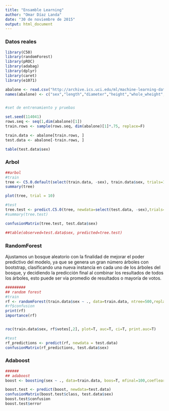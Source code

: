 ```yaml
---
title: "Ensamble Learning"
author: "Omar Díaz Landa"
date: "30 de noviembre de 2015"
output: html_document
---
```


### Datos reales 

```r
library(C50)
library(randomForest)
library(pROC)
library(adabag)
library(dplyr)
library(caret)
library(e1071)

abalone <- read.csv("http://archive.ics.uci.edu/ml/machine-learning-databases/abalone/abalone.data",header=F)
names(abalone) <- c("sex","length","diameter","height","whole_wheight","shucked_weight","viscera_weight","shell_weight","rings")


#set de entrenamiento y pruebas

set.seed(114041)
rows.seq <- seq(1,dim(abalone)[1])
train.rows <- sample(rows.seq, dim(abalone)[1]*.75, replace=F)

train.data <- abalone[train.rows, ]
test.data <- abalone[-train.rows, ]

table(test.data$sex)
```

### Arbol

```r
##arbol
#train
tree <- C5.0.default(select(train.data, -sex), train.data$sex, trials=10,type="prob")
summary(tree)

plot(tree, trial = 10)

#test
tree.test <- predict.C5.0(tree, newdata=select(test.data, -sex),trials=10)
#summary(tree.test)

confusionMatrix(tree.test, test.data$sex)

##table(observed=test.data$sex, predicted=tree.test)
```


### RandomForest
Ajustamos un bosque aleatorio con la finalidad de mejorar el poder predictivo del modelo, ya que se genera un gran número árboles con bootstrap, clasificando una nueva instancia en cada uno de los árboles del bosque, y decidiendo la predicción final al combinar los resultados de todos los árboles, esto puede ser via promedio de resultados o mayoría de votos.


```r
#########
## random forest
#train
rf <- randomForest(train.data$sex ~ ., data=train.data, ntree=500,replace=T, nodesize=7,importance=T)
#rf$confusion
print(rf)
importance(rf)


roc(train.data$sex, rf$votes[,2], plot=T, auc=T, ci=T, print.auc=T)

#test
rf_predictions <- predict(rf, newdata = test.data)
confusionMatrix(rf_predictions, test.data$sex)
```

### Adaboost

```r
######
## adaboost
boost <- boosting(sex ~ ., data=train.data, boos=T, mfinal=100,coeflearn='Breiman')

boost.test <- predict(boost, newdata=test.data)
confusionMatrix(boost.test$class, test.data$sex)
boost.test$confusion
boost.test$error
```
